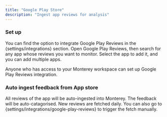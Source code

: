 ```yaml
---
title: "Google Play Store"
description: "Ingest app reviews for analysis"
---
```


### Set up

You can find the option to integrate Google Play Reviews in the {settings/integrations} section. Open Google Play Reviews, then search for any app whose reviews you want to monitor. Select the app to add it, and you can add multiple apps.

Anyone who has access to your Monterey workspace can set up Google Play Reviews integration. 

### Auto ingest feedback from App store

All reviews of the app will be auto-ingested into Monterey. The feedback will be auto-catagorised. New reviews are fetched daily. You can also go to {settings/integrations/google-play-reviews} to trigger the fetch manually. 